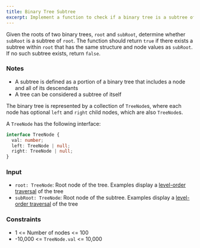 ```yaml
---
title: Binary Tree Subtree
excerpt: Implement a function to check if a binary tree is a subtree of another binary tree
---
```



Given the roots of two binary trees, `root` and `subRoot`, determine whether `subRoot` is a subtree of `root`. The function should return `true` if there exists a subtree within `root` that has the same structure and node values as `subRoot`. If no such subtree exists, return `false`.

### Notes

- A subtree is defined as a portion of a binary tree that includes a node and all of its descendants
- A tree can be considered a subtree of itself

The binary tree is represented by a collection of `TreeNode`s, where each node has optional `left` and `right` child nodes, which are also `TreeNode`s.

A `TreeNode` has the following interface:

```ts
interface TreeNode {
  val: number;
  left: TreeNode | null;
  right: TreeNode | null;
}
```

### Input

- `root: TreeNode`: Root node of the tree. Examples display a [level-order traversal](https://en.wikipedia.org/wiki/Breadth-first_search) of the tree
- `subRoot: TreeNode`: Root node of the subtree. Examples display a [level-order traversal](https://en.wikipedia.org/wiki/Breadth-first_search) of the tree

<MDXTestExamples testCases={runTestCases} />

### Constraints

- 1 &lt;= Number of nodes &lt;= 100
- -10,000 &lt;= `TreeNode.val` &lt;= 10,000
